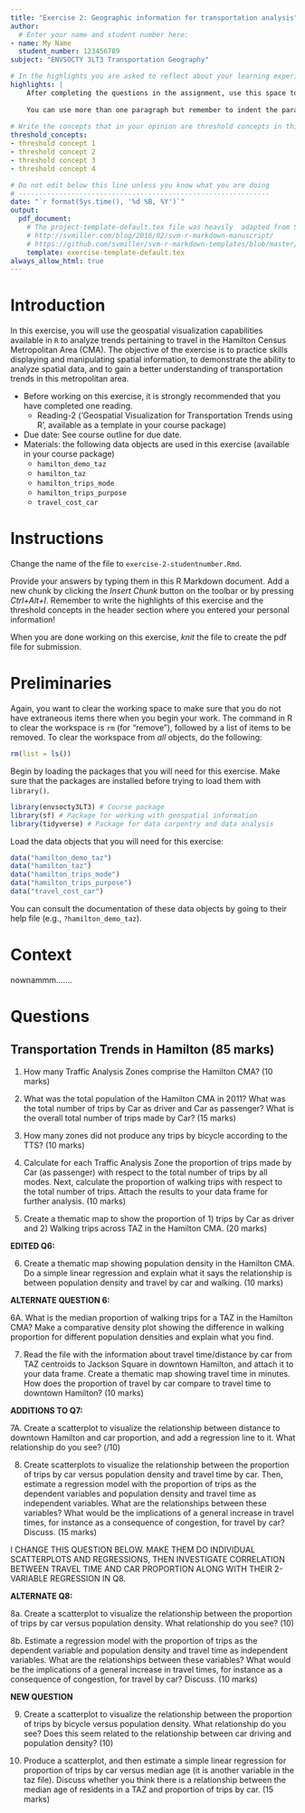 ```yaml
---
title: "Exercise 2: Geographic information for transportation analysis"
author:
  # Enter your name and student number here:
- name: My Name
  student_number: 123456789
subject: "ENVSOCTY 3LT3 Transportation Geography"

# In the highlights you are asked to reflect about your learning experience while working on this exercise. This section is worth 10 marks.
highlights: |
    After completing the questions in the assignment, use this space to briefly write your thoughts about your learning experience. What did you learn working on this assignment? How were you challenged? Or was it easy?
    
    You can use more than one paragraph but remember to indent the paragraphs. This summary does not need to be very long, try to write it in about 200 words.
    
# Write the concepts that in your opinion are threshold concepts in this exercise. A threshold concept is a key idea that once you grasp it, it changes your understanding of a topic, phenomenon, subject, method, etc. Write between three and five threshold concepts that apply to your learning experience working on this exercise. This section is worth 5 marks.
threshold_concepts: 
- threshold concept 1
- threshold concept 2 
- threshold concept 3
- threshold concept 4

# Do not edit below this line unless you know what you are doing
# --------------------------------------------------------------
date: "`r format(Sys.time(), '%d %B, %Y')`"
output:
  pdf_document:
    # The project-template-default.tex file was heavily  adapted from Steven V. Miller's template for academic manuscripts. See:
    # http://svmiller.com/blog/2016/02/svm-r-markdown-manuscript/
    # https://github.com/svmiller/svm-r-markdown-templates/blob/master/svm-latex-ms.tex
    template: exercise-template-default.tex
always_allow_html: true
---
```


# Introduction

In this exercise, you will use the geospatial visualization capabilities available in `R` to analyze trends pertaining to travel in the Hamilton Census Metropolitan Area (CMA). The objective of the exercise is to practice skills displaying and manipulating spatial information, to demonstrate the ability to analyze spatial data, and to gain a better understanding of transportation trends in this metropolitan area.

* Before working on this exercise, it is strongly recommended that you have completed one reading.
    + Reading-2 ('Geospatial Visualization for Transportation Trends using R', available as a template in your course package)
* Due date:	See course outline for due date.
* Materials: the following data objects are used in this exercise (available in your course package)
    + `hamilton_demo_taz`
    + `hamilton_taz`
    + `hamilton_trips_mode`
    + `hamilton_trips_purpose`
    + `travel_cost_car`

# Instructions

Change the name of the file to `exercise-2-studentnumber.Rmd`. 

Provide your answers by typing them in this R Markdown document. Add a new chunk by clicking the *Insert Chunk* button on the toolbar or by pressing *Ctrl+Alt+I*. Remember to write the highlights of this exercise and the threshold concepts in the header section where you entered your personal information!

When you are done working on this exercise, _knit_ the file to create the pdf file for submission.

# Preliminaries

Again, you want to clear the working space to make sure that you do not have extraneous items there when you begin your work. The command in R to clear the workspace is `rm` (for "remove"), followed by a list of items to be removed. To clear the workspace from _all_ objects, do the following:
```r
rm(list = ls())
```

Begin by loading the packages that you will need for this exercise. Make sure that the packages are installed before trying to load them with `library()`. 
```r
library(envsocty3LT3) # Course package
library(sf) # Package for working with geospatial information
library(tidyverse) # Package for data carpentry and data analysis
```

Load the data objects that you will need for this exercise:
```r
data("hamilton_demo_taz")
data("hamilton_taz")
data("hamilton_trips_mode")
data("hamilton_trips_purpose")
data("travel_cost_car")
```

You can consult the documentation of these data objects by going to their help file (e.g., `?hamilton_demo_taz`).

# Context

nownammm.......

# Questions

## Transportation Trends in Hamilton (85 marks)

1.	How many Traffic Analysis Zones comprise the Hamilton CMA? (10 marks)


2.	What was the total population of the Hamilton CMA in 2011? What was the total number of trips by Car as driver and Car as passenger? What is the overall total number of trips made by Car? (15 marks)


3.	How many zones did not produce any trips by bicycle according to the TTS? (10 marks)


4.	Calculate for each Traffic Analysis Zone the proportion of trips made by Car (as passenger) with respect to the total number of trips by all modes. Next, calculate the proportion of walking trips with respect to the total number of trips. Attach the results to your data frame for further analysis. (10 marks)


5.	Create a thematic map to show the proportion of 1) trips by Car as driver and 2) Walking trips across TAZ in the Hamilton CMA. (20 marks)


**EDITED Q6:**

6.  Create a thematic map showing population density in the Hamilton CMA. Do a simple linear regression and explain what it says the relationship is between population density and travel by car and walking. (10 marks)


**ALTERNATE QUESTION 6:**

6A. What is the median proportion of walking trips for a TAZ in the Hamilton CMA? Make a comparative density plot showing the difference in walking proportion for different population densities and explain what you find.


7.	Read the file with the information about travel time/distance by car from TAZ centroids to Jackson Square in downtown Hamilton, and attach it to your data frame. Create a thematic map showing travel time in minutes. How does the proportion of travel by car compare to travel time to downtown Hamilton? (10 marks)


**ADDITIONS TO Q7:**

7A. Create a scatterplot to visualize the relationship between distance to downtown Hamilton and car proportion, and add a regression line to it. What relationship do you see? (/10)


8.	Create scatterplots to visualize the relationship between the proportion of trips by car versus population density and travel time by car. Then, estimate a regression model with the proportion of trips as the dependent variables and population density and travel time as independent variables. What are the relationships between these variables? What would be the implications of a general increase in travel times, for instance as a consequence of congestion, for travel by car? Discuss. (15 marks)

I CHANGE THIS QUESTION BELOW. MAKE THEM DO INDIVIDUAL SCATTERPLOTS AND REGRESSIONS, THEN INVESTIGATE CORRELATION BETWEEN TRAVEL TIME AND CAR PROPORTION ALONG WITH THEIR 2-VARIABLE REGRESSION IN Q8. 


**ALTERNATE Q8:**

8a.	Create a scatterplot to visualize the relationship between the proportion of trips by car versus population density. What relationship do you see? (10)


8b. Estimate a regression model with the proportion of trips as the dependent variable and population density and travel time as independent variables. What are the relationships between these variables? What would be the implications of a general increase in travel times, for instance as a consequence of congestion, for travel by car? Discuss. (10 marks)


**NEW QUESTION**

9. Create a scatterplot to visualize the relationship between the proportion of trips by bicycle versus population density. What relationship do you see? Does this seem related to the relationship between car driving and population density? (10)


10. Produce a scatterplot, and then estimate a simple linear regression for proportion of trips by car versus median age (it is another variable in the taz file). Discuss whether you think there is a relationship between the median age of residents in a TAZ and proportion of trips by car. (15 marks)
